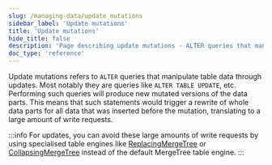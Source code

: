```yaml
---
slug: /managing-data/update_mutations
sidebar_label: 'Update mutations'
title: 'Update mutations'
hide_title: false
description: 'Page describing update mutations - ALTER queries that manipulate table data through updates'
doc_type: 'reference'
---
```


Update mutations refers to `ALTER` queries that manipulate table data through updates. Most notably they are queries like `ALTER TABLE UPDATE`, etc. Performing such queries will produce new mutated versions of the data parts. This means that such statements would trigger a rewrite of whole data parts for all data that was inserted before the mutation, translating to a large amount of write requests.

:::info
For updates, you can avoid these large amounts of write requests by using specialised table engines like [ReplacingMergeTree](/guides/replacing-merge-tree) or [CollapsingMergeTree](/engines/table-engines/mergetree-family/collapsingmergetree) instead of the default MergeTree table engine.
:::


<UpdateMutations/>
